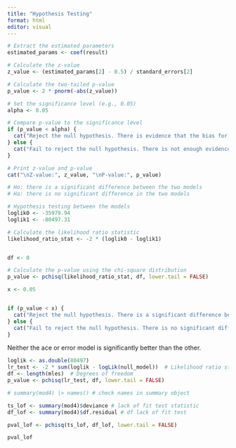 ```yaml
---
title: "Hypothesis Testing"
format: html
editor: visual
---
```


```r
# Extract the estimated parameters
estimated_params <- coef(result)

# Calculate the z-value
z_value <- (estimated_params[2] - 0.5) / standard_errors[2]

# Calculate the two-tailed p-value
p_value <- 2 * pnorm(-abs(z_value))

# Set the significance level (e.g., 0.05)
alpha <- 0.05

# Compare p-value to the significance level
if (p_value < alpha) {
  cat("Reject the null hypothesis. There is evidence that the bias for aces in the next point, given the previous point was an ace, is different from 0.5.")
} else {
  cat("Fail to reject the null hypothesis. There is not enough evidence to suggest a difference in the bias for aces in the next point, given the previous point was an ace.")
}

# Print z-value and p-value
cat("\nZ-value:", z_value, "\nP-value:", p_value)

```

```r

# Ho: there is a significant difference between the two models
# Ha: there is no significant difference in the two models

# Hypothesis testing between the models
loglik0 <- -35979.94
loglik1 <- -80497.31

# Calculate the likelihood ratio statistic
likelihood_ratio_stat <- -2 * (loglik0 - loglik1)


df <- 0

# Calculate the p-value using the chi-square distribution
p_value <- pchisq(likelihood_ratio_stat, df, lower.tail = FALSE)

x <- 0.05


if (p_value < x) {
  cat("Reject the null hypothesis. There is a significant difference between the two models.\n")
} else {
  cat("Fail to reject the null hypothesis. There is no significant difference between the two models.\n")
}

```

Neither the ace or error model is significantly better than the other.

```r
loglik <- as.double(80497)
lr_test <- -2 * sum(loglik - logLik(null_model))  # Likelihood ratio statistic
df <- length(mles)  # Degrees of freedom
p_value <- pchisq(lr_test, df, lower.tail = FALSE)
```

```r
# summary(mod4) |> names() # check names in summary object

ts_lof <- summary(mod4)$deviance # lack of fit test statistic
df_lof <- summary(mod4)$df.residual # df lack of fit test 

pval_lof <- pchisq(ts_lof, df_lof, lower.tail = FALSE)

pval_lof
```
